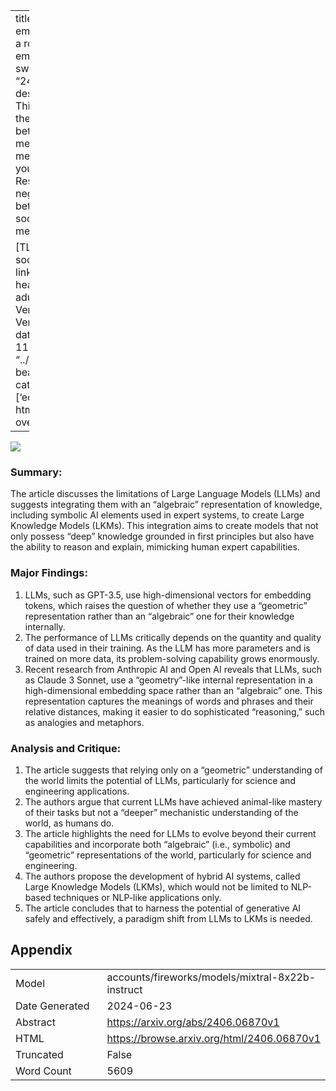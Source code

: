 
---
title: "What's in an embedding? Would a rose by any embedding smell as sweet?"
id: "2406.06870v1"
description: "[TEXT] This study examines the relationship between social media use and mental health in young adults. Results suggest a negative correlation between excessive social media use and mental well-being.

[TL;DR] Excessive social media use linked to poor mental health in young adults."
author: Venkat Venkatasubramanian
date: "2024-06-11"
image: "../../../bayesian-beagle.png"
categories: ['education']
format:
  html:
    code-overflow: wrap
---

![](../../../bayesian-beagle.png)

### Summary:

The article discusses the limitations of Large Language Models (LLMs) and suggests integrating them with an "algebraic" representation of knowledge, including symbolic AI elements used in expert systems, to create Large Knowledge Models (LKMs). This integration aims to create models that not only possess "deep" knowledge grounded in first principles but also have the ability to reason and explain, mimicking human expert capabilities.

### Major Findings:

1. LLMs, such as GPT-3.5, use high-dimensional vectors for embedding tokens, which raises the question of whether they use a "geometric" representation rather than an "algebraic" one for their knowledge internally.
2. The performance of LLMs critically depends on the quantity and quality of data used in their training. As the LLM has more parameters and is trained on more data, its problem-solving capability grows enormously.
3. Recent research from Anthropic AI and Open AI reveals that LLMs, such as Claude 3 Sonnet, use a "geometry"-like internal representation in a high-dimensional embedding space rather than an "algebraic" one. This representation captures the meanings of words and phrases and their relative distances, making it easier to do sophisticated "reasoning," such as analogies and metaphors.

### Analysis and Critique:

1. The article suggests that relying only on a "geometric" understanding of the world limits the potential of LLMs, particularly for science and engineering applications.
2. The authors argue that current LLMs have achieved animal-like mastery of their tasks but not a "deeper" mechanistic understanding of the world, as humans do.
3. The article highlights the need for LLMs to evolve beyond their current capabilities and incorporate both "algebraic" (i.e., symbolic) and "geometric" representations of the world, particularly for science and engineering.
4. The authors propose the development of hybrid AI systems, called Large Knowledge Models (LKMs), which would not be limited to NLP-based techniques or NLP-like applications only.
5. The article concludes that to harness the potential of generative AI safely and effectively, a paradigm shift from LLMs to LKMs is needed.

## Appendix

|          |          |
|----------|----------|
| Model     | accounts/fireworks/models/mixtral-8x22b-instruct       |
| Date Generated     | 2024-06-23       |
| Abstract | [https://arxiv.org/abs/2406.06870v1](https://arxiv.org/abs/2406.06870v1)        |
| HTML     | [https://browse.arxiv.org/html/2406.06870v1](https://browse.arxiv.org/html/2406.06870v1)       |
| Truncated       | False       |
| Word Count       | 5609       |